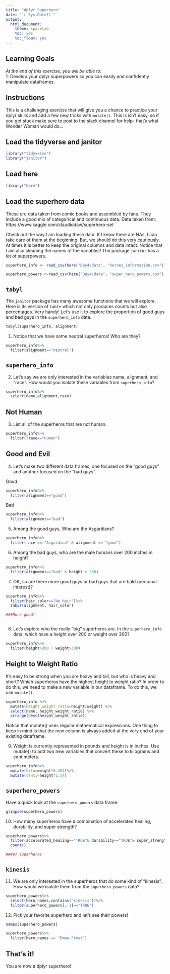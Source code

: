 ```yaml
---
title: "dplyr Superhero"
date: "`r Sys.Date()`"
output:
  html_document:
    theme: spacelab
    toc: yes
    toc_float: yes
---
```


## Learning Goals  
*At the end of this exercise, you will be able to:*    
1. Develop your dplyr superpowers so you can easily and confidently manipulate dataframes.  

## Instructions
This is a challenging exercise that will give you a chance to practice your dplyr skills and add a few new tricks with `mutate()`. This is isn't easy, so if you get stuck make sure to post to the slack channel for help- that's what Wonder Woman would do...  

## Load the tidyverse and janitor
```r
library("tidyverse")
library("janitor")
```

## Load here
```r
library("here")
```

## Load the superhero data
These are data taken from comic books and assembled by fans. They include a good mix of categorical and continuous data. Data taken from: https://www.kaggle.com/claudiodavi/superhero-set  

Check out the way I am loading these data. If I know there are NAs, I can take care of them at the beginning. But, we should do this very cautiously. At times it is better to keep the original columns and data intact. Notice that I am also cleaning the names of the variables! The package `janitor` has a lot of superpowers.
```r
superhero_info <- read_csv(here("Day4/data", "heroes_information.csv"), na = c("", "-99", "-")) %>% clean_names()
```

```r
superhero_powers <-read_csv(here("Day4/data", "super_hero_powers.csv"), na = c("", "-99", "-")) %>% clean_names()
```

## `tabyl`
The `janitor` package has many awesome functions that we will explore. Here is its version of `table` which not only produces counts but also percentages. Very handy! Let's use it to explore the proportion of good guys and bad guys in the `superhero_info` data.  
```r
tabyl(superhero_info, alignment)
```

1. Notice that we have some neutral superheros! Who are they?
```r
superhero_info%>%
  filter(alignment=="neutral")
```

## `superhero_info`
2. Let's say we are only interested in the variables name, alignment, and "race". How would you isolate these variables from `superhero_info`?
```r
superhero_info%>%
  select(name,alignment,race)
```

## Not Human
3. List all of the superheros that are not human.
```r
superhero_info%>%
  filter(!race=="Human")
```

## Good and Evil
4. Let's make two different data frames, one focused on the "good guys" and another focused on the "bad guys".  

Good  
```r
superhero_info%>%
  filter(alignment=="good")
```

Bad  
```r
superhero_info%>%
  filter(alignment=="bad")
```

5. Among the good guys, Who are the Asgardians?
```r
superhero_info%>%
  filter(race == "Asgardian" & alignment == "good")
```

6. Among the bad guys, who are the male humans over 200 inches in height?
```r
superhero_info%>%
  filter(alignment=="bad" & height > 200)
```

7. OK, so are there more good guys or bad guys that are bald (personal interest)?
```r
superhero_info%>%
  filter(hair_color=="No Hair")%>%
  tabyl(alignment, hair_color)

###More good!
```

```r

```

8. Let's explore who the really "big" superheros are. In the `superhero_info` data, which have a height over 200 or weight over 300?
```r
superhero_info%>%
  filter(height>200 | weight>300)
```

## Height to Weight Ratio
It's easy to be strong when you are heavy and tall, but who is heavy and short? Which superheros have the highest height to weight ratio? In order to do this, we need to make a new variable in our dataframe. To do this, we use `mutate()`.
```r
superhero_info %>%
  mutate(height_weight_ratio=height/weight) %>%
  select(name, height_weight_ratio) %>%
  arrange(desc(height_weight_ratio))
```

Notice that mutate() uses regular mathematical expressions. One thing to keep in mind is that the new column is always added at the very end of your existing dataframe.  

9. Weight is currently represented in pounds and height is in inches. Use mutate() to add two new variables that convert these to kilograms and centimeters.  
```r
superhero_info%>%
  mutate(kilo=weight*0.454)%>%
  mutate(centi=height*2.54)
```

## `superhero_powers`
Have a quick look at the `superhero_powers` data frame.  
```r
glimpse(superhero_powers)
```

10. How many superheros have a combination of accelerated healing, durability, and super strength?
```r
superhero_powers%>%
  filter(accelerated_healing=="TRUE"& durability=="TRUE"& super_strength=="TRUE")%>%
  count()

###97 superheros
```

## `kinesis`
11. We are only interested in the superheros that do some kind of "kinesis". How would we isolate them from the `superhero_powers` data?
```r
superhero_powers%>%
  select(hero_names,contains("kinesis"))%>%
  filter(superhero_powers[,-1]=="TRUE")
```

12. Pick your favorite superhero and let's see their powers!
```r
names(superhero_powers)

superhero_powers%>%  
  filter(hero_names == "Emma Frost")

```

## That's it!
You are now a dplyr superhero!